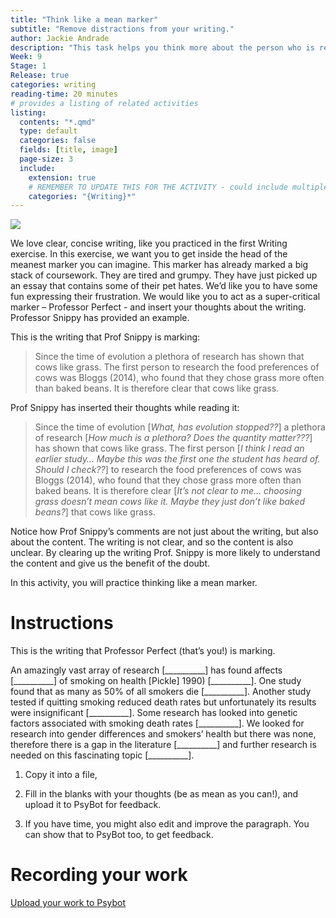 ```yaml
---
title: "Think like a mean marker"
subtitle: "Remove distractions from your writing."
author: Jackie Andrade
description: "This task helps you think more about the person who is reading your work. You will practice thinking like a very cynical marker and discover how unnecessary phrases or poorly worded sentences can distract from the point the writer is making."
Week: 9
Stage: 1
Release: true
categories: writing
reading-time: 20 minutes
# provides a listing of related activities
listing:
  contents: "*.qmd"
  type: default
  categories: false
  fields: [title, image]
  page-size: 3
  include:
    extension: true
    # REMEMBER TO UPDATE THIS FOR THE ACTIVITY - could include multiple categories
    categories: "{Writing}*"
---
```


![](../images/DALL·E%202024-09-06%2011.57.52%20-%20A%20terrifying,%20female%20professor%20sitting%20at%20a%20cluttered%20desk,%20with%20an%20Edgar%20Allan%20Poe-inspired%20gothic%20atmosphere.%20The%20professor%20has%20sharp,%20intense%20featu.webp)

We love clear, concise writing, like you practiced in the first Writing exercise. In this exercise, we want you to get inside the head of the meanest marker you can imagine. This marker has already marked a big stack of coursework. They are tired and grumpy. They have just picked up an essay that contains some of their pet hates. We’d like you to have some fun expressing their frustration. We would like you to act as a super-critical marker – Professor Perfect - and insert your thoughts about the writing. Professor Snippy has provided an example.



This is the writing that Prof Snippy is marking:

> Since the time of evolution a plethora of research has shown that cows like grass. The first person to research the food preferences of cows was Bloggs (2014), who found that they chose grass more often than baked beans. It is therefore clear that cows like grass.

Prof Snippy has inserted their thoughts while reading it:

> Since the time of evolution \[*What, has evolution stopped??*\] a plethora of research \[*How much is a plethora? Does the quantity matter???*\] has shown that cows like grass. The first person \[*I think I read an earlier study... Maybe this was the first one the student has heard of. Should I check??*\] to research the food preferences of cows was Bloggs (2014), who found that they chose grass more often than baked beans. It is therefore clear \[*It’s not clear to me... choosing grass doesn’t mean cows like it. Maybe they just don’t like baked beans?*\] that cows like grass.


Notice how Prof Snippy’s comments are not just about the writing, but also about the content. The writing is not clear, and so the content is also unclear.
By clearing up the writing Prof. Snippy is more likely to understand the content
and give us the benefit of the doubt.

In this activity, you will practice thinking like a mean marker.


# Instructions

:::{.instruction}

This is the writing that Professor Perfect (that’s you!) is marking. 

<div class="wrapped-pre">
An amazingly vast array of research [__________] has found affects [__________] of smoking on health [Pickle] 1990) [__________]. One study found that as many as 50% of all smokers die [__________]. Another study tested if quitting smoking reduced death rates but unfortunately its results were insignificant [__________]. Some research has looked into genetic factors associated with smoking death rates [__________]. We looked for research into gender differences and smokers’ health but there was none, therefore there is a gap in the literature [__________] and further research is needed on this fascinating topic [__________].
</div>



1. Copy it into a file, 

2. Fill in the blanks with your thoughts (be as mean as you can!), and upload it to PsyBot for feedback.

3. If you have time, you might also edit and improve the paragraph. You can show that to PsyBot too, to get feedback.


:::


# Recording your work

[Upload your work to Psybot](https://psybot.llemma.net){.submit-work .btn .btn-primary}


<!-- # Extension activities -->

<!-- If you found this task helpful or writing is something you struggle with, consider the following extension activities: -->

<!-- ::: {#sample-listings} -->
<!-- ::: -->













<!--


ID RPOMPT

Students will have added comments into a paragraph on research on the effects of smoking on health, plus gender and genetic differences. They may be sarcastic and mean. 



WEAKER EXAMPLES



> An amazingly vast array of research (***Hmm, I think this means there’s a lot of research, but I'm not sure if "amazingly vast" is the right word... maybe too much?***) has found affects (***Wait, is "affects" the right word? Or is it "effects"? I always mix these up.***) of smoking on health (Pickle, 1990) (***I’m not sure if I’m allowed to just mention one study here. Should I find more?***). One study found that as many as 50% of all smokers die (***This number seems high. Should I explain more? I don’t know where this comes from.***) . Another study tested if quitting smoking reduced death rates but unfortunately its results were insignificant (***I’m not sure what "insignificant" means here. Does it mean it didn’t work? I should explain.***) . Some research has looked into genetic factors associated with smoking death rates (***I wish I knew which research this was. I probably should name it?***) . We looked for research into gender differences and smokers’ health but there was none, therefore there is a gap in the literature (***I feel like there might be some research, but I couldn’t find it. Maybe I should have checked more places...***) and further research is needed on this fascinating topic (***This sounds a bit too strong. I don’t know if "fascinating" is the right word to use. Maybe I should tone it down.***).


> A lot of research (Pickle, 1990) has looked into the effects of smoking on health. One study found that 50% of smokers might die from smoking-related causes. Another study tried to see if quitting smoking would reduce death rates, but it didn’t find anything meaningful. Some research has explored genetic factors that affect smoking death rates. While I looked for studies on gender differences in smoking, I couldn’t find much information, suggesting that more research might be needed in this area.








-->
